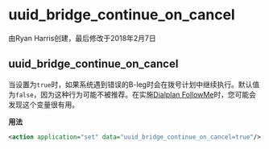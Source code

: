 # uuid_bridge_continue_on_cancel 

由Ryan Harris创建，最后修改于2018年2月7日

## uuid_bridge_continue_on_cancel

当设置为`true`时，如果系统遇到错误的B-leg时会在拨号计划中继续执行。默认值为`false`，因为这种行为可能不被推荐。在实施[Dialplan FollowMe](../FreeSWITCH-Explained/Dialplan/Dialplan-FollowMe_9634428.mdx#about)时，您可能会发现这个变量很有用。

**用法**

```xml
<action application="set" data="uuid_bridge_continue_on_cancel=true"/>
```